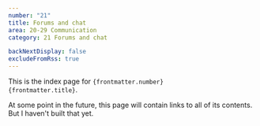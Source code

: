 ```yaml
---
number: "21"
title: Forums and chat
area: 20-29 Communication
category: 21 Forums and chat

backNextDisplay: false
excludeFromRss: true
---
```


This is the index page for <code>{frontmatter.number} {frontmatter.title}</code>.

At some point in the future, this page will contain links to all of its contents. But I haven't built that yet.
